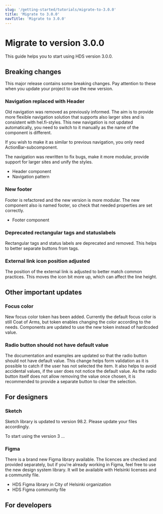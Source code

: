```yaml
---
slug: '/getting-started/tutorials/migrate-to-3.0.0'
title: 'Migrate to 3.0.0'
navTitle: 'Migrate to 3.0.0'
---
```



# Migrate to version 3.0.0
This guide helps you to start using HDS version 3.0.0. 

## Breaking changes
This major release contains some breaking changes. Pay attention to these when you update your project to use the new version.

### Navigation replaced with Header
Old navigation was removed as previously informed. The aim is to provide more flexible navigation solution that supports also larger sites and is consistent with hel.fi-styles.
This new navigation is not updated automatically, you need to switch to it manually as the name of the component is different.

If you wish to make it as similar to previous navigation, you only need ActionBar-subcomponent.

The navigation was rewritten to fix bugs, make it more modular, provide support for larger sites and unify the styles.

- <InternalLink size="M" href="/components/header">Header component</InternalLink>
- <InternalLink size="M" href="/patterns/navigation-pattern">Navigation pattern</InternalLink>

### New footer
Footer is refactored and the new version is more modular. The new component also is named footer, so check that needed properties are set correctly.

- <InternalLink size="M" href="/components/footer">Footer component</InternalLink>
### Deprecated rectangular tags and statuslabels
Rectangular tags and status labels are deprecated and removed. This helps to better separate buttons from tags.

### External link icon position adjusted
The position of the external link is adjusted to better match common practices. This moves the icon bit more up, which can affect the line height.

## Other important updates

### Focus color
New focus color token has been added. Currently the default focus color is still Coat of Arms, but token enables changing the color according to the needs.
Components are updated to use the new token instead of hardcoded value.

### Radio button should not have default value
The documentation and examples are updated so that the radio button should not have default value. 
This change helps form validation as it is possible to catch if the user has not selected the item. It also helps to avoid accidental values, if the user does not notice the default value.
As the radio button itself does not allow removing the value once chosen, it is recommended to provide a separate button to clear the selection.

## For designers

### Sketch
Sketch library is updated to version 98.2. Please update your files accordingly.

To start using the version 3 ...

### Figma
There is a brand new Figma library available. The licences are checked and provided separately, but if you're already working in Figma, feel free to use the new design system library.
It will be available with Helsinki licenses and a community file.

- <ExternalLink size="M">HDS Figma library in City of Helsinki organization</ExternalLink>
- <ExternalLink size="M">HDS Figma community file</ExternalLink>

## For developers
